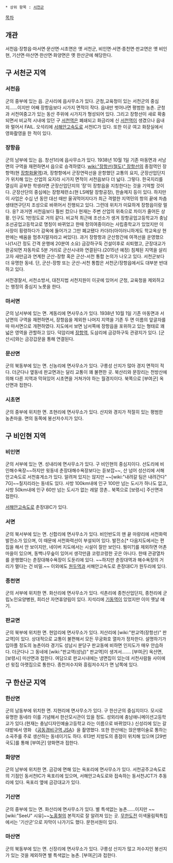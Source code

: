  * 상위 항목 : [[서천군]]

[[목차]]
== 개관 ==
서천읍·장항읍·마서면·문산면·시초면은 옛 서천군, 비인면·서면·종천면·판교면은 옛 비인현, 기산면·마산면·한산면·화양면은 옛 한산군에 해당한다.

== 구 서천군 지역 ==
=== '''서천읍''' ===
군의 중부에 있는 읍. 군사리에 읍사무소가 있다. 군청,교육청이 있는 서천군의 중심지……이지만 어째 장항읍보다 시가지 면적이 작다. 읍내만 벗어나면 평범한 농촌. 군청과 서천여중고가 있는 동산 주위에 시가지가 형성되어 있다. 그리고 장항선이 새로 확충되면서 비교적 시내에 있던 구 [[서천역]]은 폐쇄되고 화금리에 신 [[서천역]]이 생겼으나 읍내와 멀어서 FAIL. 오석리에 [[서해안고속도로]] 서천IC가 있다. 또한 이곳 여고 화장실에서 영화촬영을 한 적이 있다.

=== '''장항읍''' ===
군의 남부에 있는 읍. 창선1리에 읍사무소가 있다. 1938년 10월 1일 기존 마동면과 서남면의 구역을 재편하면서 읍으로 승격하였다. [[wiki:"장항선(철도)" 장항선]]의 종점역인 장항역(현 [[장항화물역]])과, 장항항에서 군장연락선을 운항했던 교통의 요지, 군장산업단지가 위치해 있는 산업의 요지라 시가지 면적이 서천읍보다 더 넓다. 그렇다. 한국지리를 열심히 공부한 학생라면 군장산업단지의 ‘장’이 장항읍을 지칭한다는 것을 기억할 것이다. 군장산단의 중심에는 장항제련소(현 LS메탈 장항공장), 한솔제지 등이 있다. 하지만 이 사업은 수십 년 동안 대선 때만 울궈먹어지다가 최근 격렬한 지역민의 항의 끝에 차츰 생태연구단지 조성으로 바뀌어서 진행되고 있다. 그런데 위치가 미묘하게 장항읍이랑 멀다. 응? 과거엔 서천읍보다 훨씬 컸으나 현재는 주변 산업의 위축으로 차이가 줄어든 상황. 인구도 1만정도로 거의 같다. 비교적 최근에 조선소가 생겨 장항공업고등학교가 충남조선공업고등학교로 명칭이 바뀌었고 한때 정의여중이라는 사립중학교가 있었지만 이사장이 횡령하다가 감옥에 들어가고 그만 폐교됐다 카더라(아이러니하게도 학교옥상 현판에는 배움을 멈추지말자라고 써있다). 과거 장항항과 군산항간에 여객선을 운영했으나(1시간 정도 간격 운행에 20분여 소요) 금강하구둑 건설이후로 쇠퇴했고, 군장대교가 완공되면 자동차로 5분 거리로 군산시내와 연결된다.(2015년 예정) 침체된 지역을 살리고자 새만금과 연계한 군산-장항 혹은 군산-서천 통합 논의가 나오고 있다. 서천군보다 더 유명한 동네. 단, 군산-장항 또는 군산-서천 통합은 서천군/장항읍에서도 대부분 반대하고 있다.

서천경찰서, 서천소방서, 대전지법 서천지원이 이곳에 있어서 군청, 교육청을 제외하고는 행정의 중심지 노릇을 한다.
=== '''마서면''' ===
군의 남서부에 있는 면. 계동리에 면사무소가 있다. 1938년 10월 1일 기존 마동면과 서남면의 구역을 재편하면서, 장항읍을 제외한 나머지 지역을 기존 두 면 이름의 앞글자를 따 마서면으로 개편하였다. 지도에서 보면 남서쪽에 장항읍을 포위하고 있는 형태로 꽤 넓은 영역을 관할하고 있다. 덕암리에 [[장항역]], 도삼리에 금강하구둑 관광지가 있다. [군산시]와는 금강갑문을 통해 연결된다.
=== '''문산면''' ===
군의 북동부에 있는 면. 신농리에 면사무소가 있다. 구릉성 산지가 많아 경지 면적이 적다. 더군다나 옆동네 판교면과는 달리 교통이 꽤 불편한 곳. 북산리와 문장리는 천방산에 의해 다른 지역과 막혀있어 시초면을 거쳐가야 하는 월경지이다. 북쪽으로 [부여군] 옥산면과 접한다.

=== '''시초면''' ===
군의 중부에 위치한 면. 초현리에 면사무소가 있다. 산지와 경지가 적절히 있는 평범한 농촌마을. 면의 동쪽에 봉선저수지가 있다.

== 구 비인현 지역 ==
=== '''비인면''' ===
군의 서부에 있는 면. 성내리에 면사무소가 있다. 구 비인현의 중심지이다. 선도리에 비인해수욕장~~하지만 윗동네 춘장대해수욕장보다는 듣보잡~~, 산 넘어 성산리에 서해안고속도로 서천휴게소가 있다. 알려져 있지는 않지만 ~~[wiki:"내려갈 팀은 내려간다" 7G]~~칠지리라는 동네도 있다. 사방 100km내에 인구 100만 넘는 도시가 하나도 없고, 사방 50km내에 인구 60만 넘는 도시가 없는 레알 깡촌.. 북쪽으로 [보령시] 주산면과 접한다.

[[서해안고속도로]] 춘장대IC가 있다.

=== '''서면''' ===
군의 북서부에 있는 면. 신합리에 면사무소가 있다. 비인반도의 맨 끝 마량리에 서천화력발전소가 있으며, 이 때문에 서천화력선이 부설되어 있다. 발전소[* 다음지도에서는 편집을 해서 안 보이지만, 네이버 지도에서는 시설이 잘만 보인다. 뭥미?]를 제외하면 어촌마을이 있으며, 동백나무숲이 있어서 생각만큼 코렁코렁한 곳은 아니다. 한때 관광열차를 운행했다는 춘장대해수욕장이 도둔리에 있다. ~~하지만 춘장대역과 해수욕장의 거리가 멀다는 건 비밀.~~ 이외에도 [[원두역]]과 서해안고속도로 춘장대IC가 원두리에 있다.

=== '''종천면''' ===
군의 서부에 위치한 면. 화산리에 면사무소가 있다. 석촌리에 종천산업단지, 종천리에 군립노인요양병원, 희리산 자연휴양림이 있다. 지석리에 [[기동역]]이 있었지만 이미 옛날 얘기.

=== '''판교면''' ===
군의 북부에 위치한 면. 현암리에 면사무소가 있다. 저산리에 [wiki:"판교역(장항선)" 판교역]이 있다. 상대적으로 교통이 불편해서 모든 무궁화호 열차가 정차한다. 설명하기가 입아플 정도의 농촌이라 경기도 성남시 분당구 판교동에 비하면 인지도가 매우 안습하다. 더군다나 그 동네에 [wiki:"판교역(성남)" 판교역]이 생겨서……. [부여군] 옥산면, [보령시] 미산면과 접한다. 여담으로 판교시내에는 냉면집이 있는데 서천사람들 사이에선 윗집 아랫집으로 통한다. 종천저수지와 흥림저수지가 면 남쪽에 있다.

== 구 한산군 지역 ==
=== '''한산면''' ===
군의 남동부에 위치한 면. 지현리에 면사무소가 있다. 구 한산군의 중심지이다. 모시로 유명한 동네라 이를 기념해서 한산모시관이 있을 정도. 성외리에 충남애니메이션고등학교가 있다.(현재는 충남디자인예술고등학교 라는 이름으로 바뀌었다.) 신성리에 있는 갈대밭에서 영화 《[[공동경비구역 JSA]]》을 촬영했다. 또한 한산에는 앉은뱅이술로 통하는 소곡주를 주로 생산하는 동네이기도 하다. 613번 지방도의 종점이 위치해 있으며 [29번 국도]를 통해 [부여군] 양화면과 접한다.

=== '''화양면''' ===
군의 남부에 위치한 면. 금강에 면해 있는 옥포리에 면사무소가 있다. 서천공주고속도로의 기점인 동서천IC가 옥포리에 있으며, 서해안고속도로와 접속하는 동서천JCT가 추동리에 있다. 옥포리 옆에 금강대교가 있다.

=== '''기산면''' ===
군의 중부에 있는 면. 화산리에 면사무소가 있다. 별 특색없는 농촌……이지만 ~~[wiki:"SeeU" 시유]~~[[노홍철]]의 본적지로 잘 알려져 있는 곳. [[무한도전]] 이색올림픽특집에서는 '기산군'으로 자막이 나가기도 했다. 문헌서원이 있다.

=== '''마산면''' ===
군의 북동부에 있는 면. 신장리에 면사무소가 있다. 구릉성 산지가 많고 저수지인 봉선지가 있는 것을 제외하면 별 특색없는 농촌. [부여군]과 접한다.
